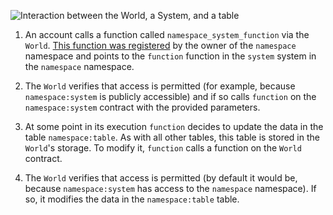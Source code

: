 ![Interaction between the `World`, a `System`, and a table](./world-table.svg)

1. An account calls a function called `namespace_system_function` via the `World`.
   [This function was registered](./function-selectors) by the owner of the `namespace` namespace and points to the `function` function in the `system` system in the `namespace` namespace.

2. The `World` verifies that access is permitted (for example, because `namespace:system` is publicly accessible) and if so calls `function` on the `namespace:system` contract with the provided parameters.

3. At some point in its execution `function` decides to update the data in the table `namespace:table`.
   As with all other tables, this table is stored in the `World`'s storage.
   To modify it, `function` calls a function on the `World` contract.

4. The `World` verifies that access is permitted (by default it would be, because `namespace:system` has access to the `namespace` namespace).
   If so, it modifies the data in the `namespace:table` table.
